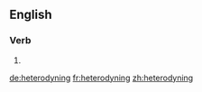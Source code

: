 ==English==

===Verb===
{{head|en|present participle}}

# {{present participle of|heterodyne|lang=en}}

[[de:heterodyning]]
[[fr:heterodyning]]
[[zh:heterodyning]]